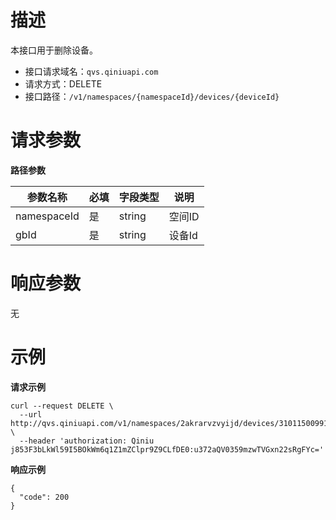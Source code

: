 # **描述**
本接口用于删除设备。

* 接口请求域名：`qvs.qiniuapi.com`
* 请求方式：DELETE
* 接口路径：`/v1/namespaces/{namespaceId}/devices/{deviceId}`

# **请求参数**
**路径参数**

|参数名称|必填|字段类型|说明|
|---|---|---|---|
|namespaceId|是|string|空间ID
|gbId|是|string|设备Id

# **响应参数**
无

# **示例**

**请求示例**
```
curl --request DELETE \
  --url http://qvs.qiniuapi.com/v1/namespaces/2akrarvzvyijd/devices/31011500991320000028 \
  --header 'authorization: Qiniu j853F3bLkWl59I5BOkWm6q1Z1mZClpr9Z9CLfDE0:u372aQV0359mzwTVGxn22sRgFYc='
```

**响应示例**
```
{
  "code": 200
}
```